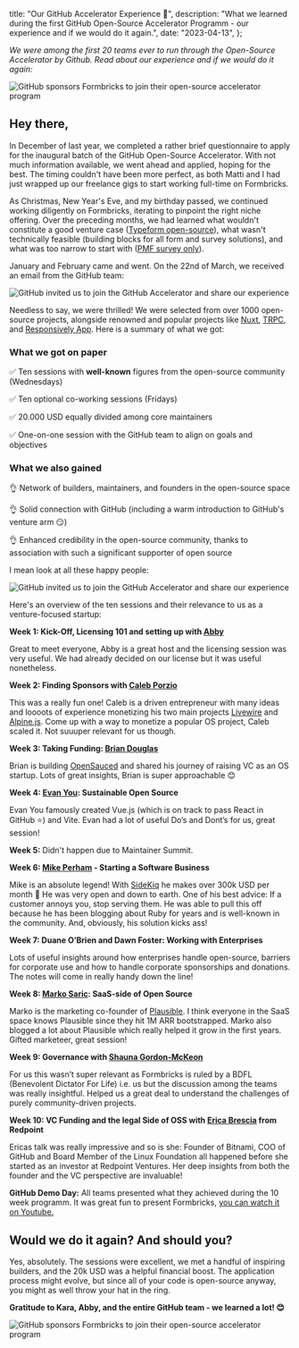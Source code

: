 
  title: "Our GitHub Accelerator Experience 👀",
  description:
    "What we learned during the first GitHub Open-Source Accelerator Programm - our experience and if we would do it again.",
  date: "2023-04-13",
};

_We were among the first 20 teams ever to run through the Open-Source Accelerator by Github. Read about our experience and if we would do it again:_

<Image
  src={Demo}
  alt="GitHub sponsors Formbricks to join their open-source accelerator program"
  className="rounded-lg"
/>

## Hey there,

In December of last year, we completed a rather brief questionnaire to apply for the inaugural batch of the GitHub Open-Source Accelerator. With not much information available, we went ahead and applied, hoping for the best. The timing couldn't have been more perfect, as both Matti and I had just wrapped up our freelance gigs to start working full-time on Formbricks.

As Christmas, New Year's Eve, and my birthday passed, we continued working diligently on Formbricks, iterating to pinpoint the right niche offering. Over the preceding months, we had learned what wouldn't constitute a good venture case ([Typeform open-source](https://formbricks.com/blog/open-source-qualtrics-beats-typeform)), what wasn't technically feasible (building blocks for all form and survey solutions), and what was too narrow to start with ([PMF survey only](https://www.producthunt.com/products/product-market-fit-survey-by-formbricks)).

January and February came and went. On the 22nd of March, we received an email from the GitHub team:

<Image
  src={Mail}
  alt="GitHub invited us to join the GitHub Accelerator and share our experience"
  className="rounded-lg"
/>

Needless to say, we were thrilled! We were selected from over 1000 open-source projects, alongside renowned and popular projects like [Nuxt](https://github.com/nuxt/nuxt), [TRPC](https://github.com/trpc/trpc), and [Responsively App](https://github.com/responsively-org/responsively-app). Here is a summary of what we got:

### What we got on paper

✅ Ten sessions with **well-known** figures from the open-source community (Wednesdays)

✅ Ten optional co-working sessions (Fridays)

✅ 20.000 USD equally divided among core maintainers

✅ One-on-one session with the GitHub team to align on goals and objectives

### What we also gained

👌 Network of builders, maintainers, and founders in the open-source space

👌 Solid connection with GitHub (including a warm introduction to GitHub's venture arm 😏)

👌 Enhanced credibility in the open-source community, thanks to association with such a significant supporter of open source

I mean look at all these happy people:

<Image
  src={Teams}
  alt="GitHub invited us to join the GitHub Accelerator and share our experience"
  className="rounded-lg"
/>

Here's an overview of the ten sessions and their relevance to us as a venture-focused startup:

**Week 1: Kick-Off, Licensing 101 and setting up with [Abby](https://twitter.com/abbycabs)**

Great to meet everyone, Abby is a great host and the licensing session was very useful. We had already decided on our license but it was useful nonetheless.

**Week 2: Finding Sponsors with [Caleb Porzio](https://twitter.com/calebporzio)**

This was a really fun one! Caleb is a driven entrepreneur with many ideas and loooots of experience monetizing his two main projects [Livewire](https://laravel-livewire.com/) and [Alpine.js](https://alpinejs.dev/). Come up with a way to monetize a popular OS project, Caleb scaled it. Not suuuper relevant for us though.

**Week 3: Taking Funding: [Brian Douglas](https://twitter.com/bdougieYO)**

Brian is building [OpenSauced](https://opensauced.pizza/) and shared his journey of raising VC as an OS startup. Lots of great insights, Brian is super approachable 😊

**Week 4: [Evan You](https://evanyou.me/): Sustainable Open Source**

Evan You famously created Vue.js (which is on track to pass React in GitHub ⭐) and Vite. Evan had a lot of useful Do’s and Dont’s for us, great session!

**Week 5:** Didn't happen due to Maintainer Summit.

**Week 6: [Mike Perham](https://github.com/mperham) - Starting a Software Business**

Mike is an absolute legend! With [SideKiq](https://sidekiq.org/) he makes over 300k USD per month 🤯 He was very open and down to earth. One of his best advice: If a customer annoys you, stop serving them. He was able to pull this off because he has been blogging about Ruby for years and is well-known in the community. And, obviously, his solution kicks ass!

**Week 7: Duane O’Brien and Dawn Foster: Working with Enterprises**

Lots of useful insights around how enterprises handle open-source, barriers for corporate use and how to handle corporate sponsorships and donations. The notes will come in really handy down the line!

**Week 8: [Marko Saric](https://twitter.com/markosaric): SaaS-side of Open Source**

Marko is the marketing co-founder of [Plausible](https://plausible.io/). I think everyone in the SaaS space knows Plausible since they hit 1M ARR bootstrapped. Marko also blogged a lot about Plausible which really helped it grow in the first years. Gifted marketeer, great session!

**Week 9: Governance with [Shauna Gordon-McKeon](https://github.com/shaunagm/)**

For us this wasn’t super relevant as Formbricks is ruled by a BDFL (Benevolent Dictator For Life) i.e. us but the discussion among the teams was really insightful. Helped us a great deal to understand the challenges of purely community-driven projects.

**Week 10: VC Funding and the legal Side of OSS with [Erica Brescia](https://twitter.com/ericabrescia) from Redpoint**

Ericas talk was really impressive and so is she: Founder of Bitnami, COO of GitHub and Board Member of the Linux Foundation all happened before she started as an investor at Redpoint Ventures. Her deep insights from both the founder and the VC perspective are invaluable!

**GitHub Demo Day:** All teams presented what they achieved during the 10 week programm. It was great fun to present Formbricks, [you can watch it on Youtube.](https://www.youtube.com/live/Gj6Bez2182k?feature=share&t=1448)

## Would we do it again? And should you?

Yes, absolutely. The sessions were excellent, we met a handful of inspiring builders, and the 20k USD was a helpful financial boost. The application process might evolve, but since all of your code is open-source anyway, you might as well throw your hat in the ring.

**Gratitude to Kara, Abby, and the entire GitHub team - we learned a lot! 😊**

<Image
  src={TitleImage}
  alt="GitHub sponsors Formbricks to join their open-source accelerator program"
  className="rounded-lg"
/>

<NewsletterSignup />

